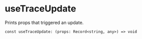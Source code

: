 
<Meta title="Hooks/useTraceUpdate" />

# useTraceUpdate

Prints props that triggered an update.

`const useTraceUpdate: (props: Record<string, any>) => void`
